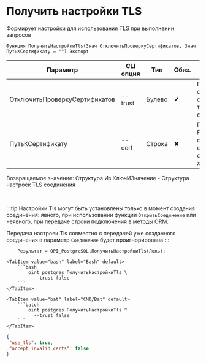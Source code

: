 ﻿---
sidebar_position: 6
description: Получить настройки TLS и другие функции для работы с PostgreSQL в Открытом пакете интеграций - бесплатной open-source библиотеке интеграций для 1С:Предприятие 8, OneScript и CLI
keywords: [1C, 1С, 1С:Предприятие, 1С:Предприятие 8.3, API, Интеграция, Сервисы, Обмен, OneScript, CLI, PostgreSQL]
---


# Получить настройки TLS
 Формирует настройки для использования TLS при выполнении запросов



`Функция ПолучитьНастройкиTls(Знач ОтключитьПроверкуСертификатов, Знач ПутьКСертификату = "") Экспорт`

  | Параметр | CLI опция | Тип | Обяз. | Назначение |
  |-|-|-|-|-|
  | ОтключитьПроверкуСертификатов | --trust | Булево | &#x2714; | Позволяет работать с некорретными сертификатами, в т.ч. самоподписанными |
  | ПутьКСертификату | --cert | Строка | &#x2716; | Путь к корневому PEM файлу сертификата, если его нет в системном хранилище |

  
  Возвращаемое значение:   Структура Из КлючИЗначение - Структура настроек TLS соединения

<br/>

:::tip
Настройки Tls могут быть установлены только в момент создания соединения: явного, при использовании функции `ОткрытьСоединение` или неявного, при передаче строки подключения в методы ORM.

Передача настроек Tls совместно с передачей уже созданного соединения в параметр `Соединение` будет проигнорирована
:::
<br/>



```bsl title="Пример использования для 1С:Предприятие/OneScript"
    Результат = OPI_PostgreSQL.ПолучитьНастройкиTls(Ложь);
```
    

 <Tabs>
  
    <TabItem value="bash" label="Bash" default>
        ```bash
            oint postgres ПолучитьНастройкиTls \
              --trust false
        ```
    </TabItem>
  
    <TabItem value="bat" label="CMD/Bat" default>
        ```batch
            oint postgres ПолучитьНастройкиTls ^
              --trust false
        ```
    </TabItem>
</Tabs>


```json title="Результат"
{
 "use_tls": true,
 "accept_invalid_certs": false
}
```
